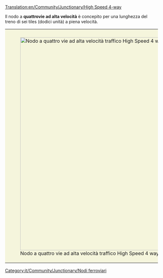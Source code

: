 [[Translation:en/Community/Junctionary/High Speed 4-way]]

{{it/Community/Junctionary/Nodi ferroviari}}
{{it/Community/Junctionary/Requisiti nodo|Elevato|4|1|0|6|1|1|1|1|0|0|0||i Treni guasti bloccano un solo binario.|
* Può gestire una grande quantità di traffico
* Area 38x38
* Può essere ingrandito per treni più lunghi
* Le lunghe curve diagonali a destra possono essere spostate verso l'interno per risparmiare spazio
* Si consiglia di copiare e incollare la patch
}}
Il nodo a '''quattrovie ad alta velocità''' è concepito per una lunghezza del treno di sei tiles (dodici unità) a piena velocità.

{|style="border: 0px; margin: 5px auto 25px auto;"
|style="padding: 10px 10px 5px; 10px; background-color: #F5F5DC;"|[[File:en/Community/Junctionary/High Speed 4-way.png|center|thumb|700px|Nodo a quattro vie ad alta velocità traffico High Speed 4 way junction (lato guida: destro)]]
|}

[[Category:it/Community/Junctionary/Nodi ferroviari]]